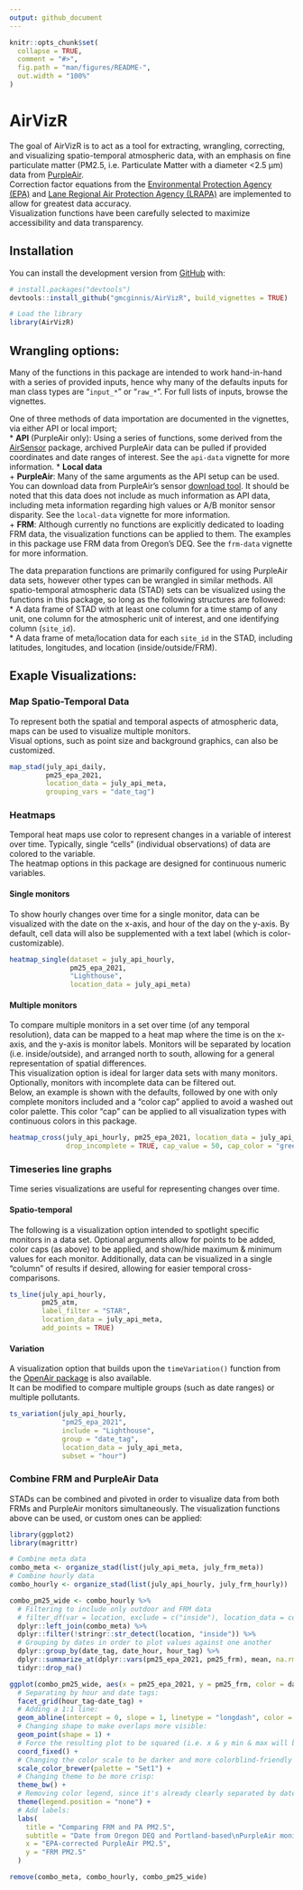 ```yaml
---
output: github_document
---
```


<!-- README.md is generated from README.Rmd. Please edit that file -->

```r
knitr::opts_chunk$set(
  collapse = TRUE,
  comment = "#>",
  fig.path = "man/figures/README-",
  out.width = "100%"
)
```

# AirVizR

<!-- badges: start -->
<!-- badges: end -->

The goal of AirVizR is to act as a tool for extracting, wrangling, correcting, and visualizing spatio-temporal atmospheric data, with an emphasis on fine particulate matter (PM2.5, i.e. Particulate Matter with a diameter <2.5 µm) data from [PurpleAir](https://www.purpleair.com/).  
Correction factor equations from the [Environmental Protection Agency (EPA)](https://www.epa.gov/) and [Lane Regional Air Protection Agency (LRAPA)](https://www.lrapa.org/) are implemented to allow for greatest data accuracy.  
Visualization functions have been carefully selected to maximize accessibility and data transparency.  

## Installation

You can install the development version from [GitHub](https://github.com/) with:  

``` r
# install.packages("devtools")
devtools::install_github("gmcginnis/AirVizR", build_vignettes = TRUE)
```

```r
# Load the library
library(AirVizR)
```

## Wrangling options:

Many of the functions in this package are intended to work hand-in-hand with a series of provided inputs, hence why many of the defaults inputs for man class types are "`input_*`" or "`raw_*`". For full lists of inputs, browse the vignettes.  

One of three methods of data importation are documented in the vignettes, via either API or local import;  
  * **API** (PurpleAir only): Using a series of functions, some derived from the [AirSensor](https://mazamascience.github.io/AirSensor/) package, archived PurpleAir data can be pulled if provided coordinates and date ranges of interest. See the `api-data` vignette for more information. 
  * **Local data**  
    + **PurpleAir**: Many of the same arguments as the API setup can be used. You can download data from PurpleAir's sensor [download tool](https://www.purpleair.com/sensorlist). It should be noted that this data does not include as much information as API data, including meta information regarding high values or A/B monitor sensor disparity. See the `local-data` vignette for more information.  
    + **FRM**: Although currently no functions are explicitly dedicated to loading FRM data, the visualization functions can be applied to them. The examples in this package use FRM data from Oregon's DEQ. See the `frm-data` vignette for more information.  
  
The data preparation functions are primarily configured for using PurpleAir data sets, however other types can be wrangled in similar methods. All spatio-temporal atmospheric data (STAD) sets can be visualized using the functions in this package, so long as the following structures are followed:  
* A data frame of STAD with at least one column for a time stamp of any unit, one column for the atmospheric unit of interest, and one identifying column (`site_id`).  
* A data frame of meta/location data for each `site_id` in the STAD, including latitudes, longitudes, and location (inside/outside/FRM).

## Exaple Visualizations:


### Map Spatio-Temporal Data

To represent both the spatial and temporal aspects of atmospheric data, maps can be used to visualize multiple monitors.  
Visual options, such as point size and background graphics, can also be customized.

```r
map_stad(july_api_daily,
         pm25_epa_2021,
         location_data = july_api_meta,
         grouping_vars = "date_tag")
```


### Heatmaps

Temporal heat maps use color to represent changes in a variable of interest over time. Typically, single "cells" (individual observations) of data are colored to the variable.  
The heatmap options in this package are designed for continuous numeric variables.

#### Single monitors

To show hourly changes over time for a single monitor, data can be visualized with the date on the x-axis, and hour of the day on the y-axis. By default, cell data will also be supplemented with a text label (which is color-customizable).

```r
heatmap_single(dataset = july_api_hourly,
               pm25_epa_2021,
               "Lighthouse",
               location_data = july_api_meta)
```

#### Multiple monitors

To compare multiple monitors in a set over time (of any temporal resolution), data can be mapped to a heat map where the time is on the x-axis, and the y-axis is monitor labels. Monitors will be separated by location (i.e. inside/outside), and arranged north to south, allowing for a general representation of spatial differences.  
This visualization option is ideal for larger data sets with many monitors. Optionally, monitors with incomplete data can be filtered out.  
Below, an example is shown with the defaults, followed by one with only complete monitors included and a "color cap" applied to avoid a washed out color palette. This color "cap" can be applied to all visualization types with continuous colors in this package.  

```r
heatmap_cross(july_api_hourly, pm25_epa_2021, location_data = july_api_meta,
              drop_incomplete = TRUE, cap_value = 50, cap_color = "green")
```

### Timeseries line graphs

Time series visualizations are useful for representing changes over time.

#### Spatio-temporal

The following is a visualization option intended to spotlight specific monitors in a data set. Optional arguments allow for points to be added, color caps (as above) to be applied, and show/hide maximum & minimum values for each monitor. Additionally, data can be visualized in a single "column" of results if desired, allowing for easier temporal cross-comparisons.

```r
ts_line(july_api_hourly,
        pm25_atm,
        label_filter = "STAR",
        location_data = july_api_meta,
        add_points = TRUE)
```

#### Variation

A visualization option that builds upon the `timeVariation()` function from the [OpenAir package](https://bookdown.org/david_carslaw/openair/) is also available.  
It can be modified to compare multiple groups (such as date ranges) or multiple pollutants.

```r
ts_variation(july_api_hourly,
             "pm25_epa_2021",
             include = "Lighthouse",
             group = "date_tag",
             location_data = july_api_meta,
             subset = "hour")
```

### Combine FRM and PurpleAir Data

STADs can be combined and pivoted in order to visualize data from both FRMs and PurpleAir monitors simultaneously. The visualization functions above can be used, or custom ones can be applied:

```r
library(ggplot2)
library(magrittr)

# Combine meta data
combo_meta <- organize_stad(list(july_api_meta, july_frm_meta))
# Combine hourly data
combo_hourly <- organize_stad(list(july_api_hourly, july_frm_hourly))

combo_pm25_wide <- combo_hourly %>% 
  # Filtering to include only outdoor and FRM data
  # filter_df(var = location, exclude = c("inside"), location_data = combo_meta) %>% 
  dplyr::left_join(combo_meta) %>% 
  dplyr::filter(!stringr::str_detect(location, "inside")) %>% 
  # Grouping by dates in order to plot values against one another
  dplyr::group_by(date_tag, date_hour, hour_tag) %>% 
  dplyr::summarize_at(dplyr::vars(pm25_epa_2021, pm25_frm), mean, na.rm = TRUE) %>% 
  tidyr::drop_na()

ggplot(combo_pm25_wide, aes(x = pm25_epa_2021, y = pm25_frm, color = date_tag)) +
  # Separating by hour and date tags:
  facet_grid(hour_tag~date_tag) +
  # Adding a 1:1 line:
  geom_abline(intercept = 0, slope = 1, linetype = "longdash", color = "purple", alpha = 0.5) +
  # Changing shape to make overlaps more visible:
  geom_point(shape = 1) + 
  # Force the resulting plot to be squared (i.e. x & y min & max will be the same):
  coord_fixed() +
  # Changing the color scale to be darker and more colorblind-friendly
  scale_color_brewer(palette = "Set1") +
  # Changing theme to be more crisp:
  theme_bw() +
  # Removing color legend, since it's already clearly separated by date_tag:
  theme(legend.position = "none") +
  # Add labels:
  labs(
    title = "Comparing FRM and PA PM2.5",
    subtitle = "Date from Oregon DEQ and Portland-based\nPurpleAir monitors, respectively",
    x = "EPA-corrected PurpleAir PM2.5",
    y = "FRM PM2.5"
  )

remove(combo_meta, combo_hourly, combo_pm25_wide)
```

